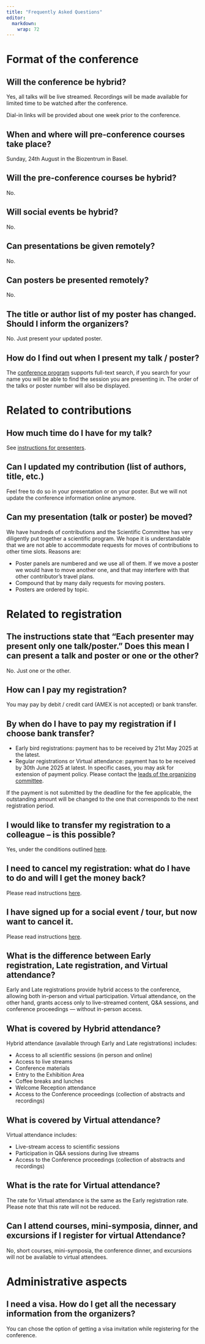 ```yaml
---
title: "Frequently Asked Questions"
editor: 
  markdown: 
    wrap: 72
---
```


# Format of the conference

## Will the conference be hybrid?

Yes, all talks will be live streamed. Recordings will be made available for limited time to be watched after the conference.

Dial-in links will be provided about one week prior to the conference.

## When and where will pre-conference courses take place?

Sunday, 24th August in the Biozentrum in Basel.

## Will the pre-conference courses be hybrid?

No.

## Will social events be hybrid?

No.

## Can presentations be given remotely?

No.

## Can posters be presented remotely?

No.

## The title or author list of my poster has changed. Should I inform the organizers?

No. Just present your updated poster.

## How do I find out when I present my talk / poster?

The [conference program](https://www.conftool.org/iscb2025/sessions.php) supports full-text search, if you search for your name you will be able to find the session you are presenting in. The order of the talks or poster number will also be displayed.

# Related to contributions

## How much time do I have for my talk?

See [instructions for presenters](guideline_speakers.html).

## Can I updated my contribution (list of authors, title, etc.)

Feel free to do so in your presentation or on your poster. But we will not update the conference information online anymore.

## Can my presentation (talk or poster) be moved?

We have hundreds of contributions and the Scientific Committee has very diligently put together a scientific program. We hope it is understandable that we are not able to accommodate requests for moves of contributions to other time slots. Reasons are:

- Poster panels are numbered and we use all of them. If we move a poster we would have to move another one, and that may interfere with that other contributor's travel plans. 
- Compound that by many daily requests for moving posters.
- Posters are ordered by topic.

# Related to registration

## The instructions state that "Each presenter may present only one talk/poster." Does this mean I can present a talk and poster or one or the other?

No. Just one or the other.

## How can I pay my registration?

You may pay by debit / credit card (AMEX is not accepted) or bank transfer.

## By when do I have to pay my registration if I choose bank transfer?

-   Early bird registrations: payment has to be received by 21st May 2025 at the latest.
-   Regular registrations or Virtual attendance: payment has to be received by 30th June 2025 at latest. In specific cases, you may ask for extension of payment policy. Please contact the [leads of the organizing committee](mailto:registrations@iscb2025.info).

If the payment is not submitted by the deadline for the fee applicable, the outstanding amount will be changed to the one that corresponds to the next registration period.

## I would like to transfer my registration to a colleague – is this possible?

Yes, under the conditions outlined [here](registration-terms.html#cancellation-alteration-policy).

## I need to cancel my registration: what do I have to do and will I get the money back?

Please read instructions [here](registration-terms.html#cancellation-alteration-policy).

## I have signed up for a social event / tour, but now want to cancel it.

Please read instructions [here](registration-terms.html#cancellation-alteration-policy).

## What is the difference between Early registration, Late registration, and Virtual attendance?

Early and Late registrations provide hybrid access to the conference, allowing both in-person and virtual participation. Virtual attendance, on the other hand, grants access only to live-streamed content, Q&A sessions, and conference proceedings — without in-person access.

## What is covered by Hybrid attendance?

Hybrid attendance (available through Early and Late registrations) includes:

* Access to all scientific sessions (in person and online)
* Access to live streams
* Conference materials
* Entry to the Exhibition Area
* Coffee breaks and lunches
* Welcome Reception attendance
* Access to the Conference proceedings (collection of abstracts and recordings)

## What is covered by Virtual attendance?

Virtual attendance includes:

* Live-stream access to scientific sessions
* Participation in Q&A sessions during live streams
* Access to the Conference proceedings (collection of abstracts and recordings)

## What is the rate for  Virtual attendance?

The rate for Virtual attendance is the same as the Early registration rate. Please note that this rate will not be reduced.


## Can I attend courses, mini-symposia, dinner, and excursions if I register for virtual Attendance?

No, short courses, mini-symposia, the conference dinner, and excursions will not be available to virtual attendees.


# Administrative aspects

## I need a visa. How do I get all the necessary information from the organizers?

You can chose the option of getting a visa invitation while registering for the conference.
